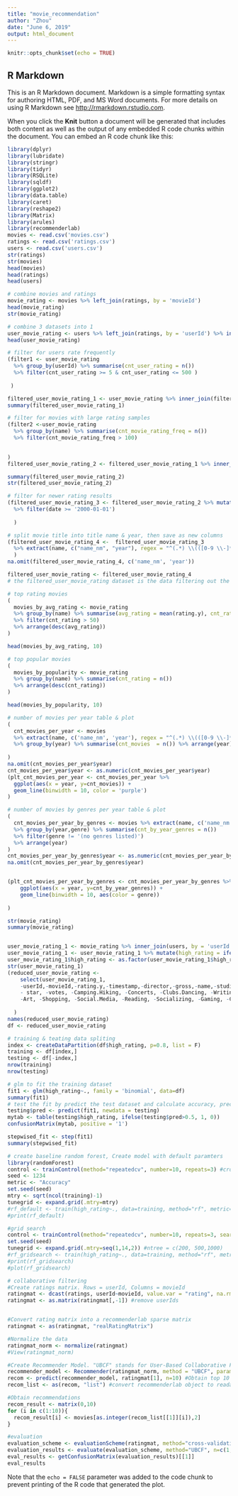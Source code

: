 ---
title: "movie_recommendation"
author: "Zhou"
date: "June 6, 2019"
output: html_document
---

```{r setup, include=FALSE}
knitr::opts_chunk$set(echo = TRUE)
```

## R Markdown

This is an R Markdown document. Markdown is a simple formatting syntax for authoring HTML, PDF, and MS Word documents. For more details on using R Markdown see <http://rmarkdown.rstudio.com>.

When you click the **Knit** button a document will be generated that includes both content as well as the output of any embedded R code chunks within the document. You can embed an R code chunk like this:


```{r}
library(dplyr)
library(lubridate)
library(stringr)
library(tidyr)
library(RSQLite)
library(sqldf)
library(ggplot2)
library(data.table)
library(caret)
library(reshape2)
library(Matrix)
library(arules)
library(recommenderlab)
movies <- read.csv('movies.csv')
ratings <- read.csv('ratings.csv')
users <- read.csv('users.csv')
str(ratings)
str(movies)
head(movies)
head(ratings)
head(users)

```

```{r}
# combine movies and ratings
movie_rating <- movies %>% left_join(ratings, by = 'movieId')
head(movie_rating)
str(movie_rating)

# combine 3 datasets into 1
user_movie_rating <- users %>% left_join(ratings, by = 'userId') %>% inner_join(movies, by = 'movieId') 
head(user_movie_rating)

# filter for users rate frequently
(filter1 <- user_movie_rating
  %>% group_by(userId) %>% summarise(cnt_user_rating = n())
  %>% filter(cnt_user_rating >= 5 & cnt_user_rating <= 500 ) 
  
 )

filtered_user_movie_rating_1 <- user_movie_rating %>% inner_join(filter1, by = 'userId')
summary(filtered_user_movie_rating_1)

# filter for movies with large rating samples
(filter2 <-user_movie_rating 
  %>% group_by(name) %>% summarise(cnt_movie_rating_freq = n())
  %>% filter(cnt_movie_rating_freq > 100)

  
)
filtered_user_movie_rating_2 <- filtered_user_movie_rating_1 %>% inner_join(filter2, by = 'name')

summary(filtered_user_movie_rating_2)
str(filtered_user_movie_rating_2)

# filter for newer rating results
(filtered_user_movie_rating_3 <- filtered_user_movie_rating_2 %>% mutate(date = as_datetime(timestamp))
  %>% filter(date >= '2000-01-01')
  
  )

# split movie title into title name & year, then save as new columns 
(filtered_user_movie_rating_4 <-  filtered_user_movie_rating_3 
  %>% extract(name, c("name_nm", "year"), regex = "^(.*) \\(([0-9 \\-]*)\\)$", remove = F)
  )
na.omit(filtered_user_movie_rating_4, c('name_nm', 'year'))

filtered_user_movie_rating <- filtered_user_movie_rating_4
# the filtered_user_movie_rating dataset is the data filtering out the missing values, old ratings, small rating sample movies, and less rating experience users

```

```{r}
# top rating movies
(
  movies_by_avg_rating <- movie_rating
  %>% group_by(name) %>% summarise(avg_rating = mean(rating.y), cnt_rating = n())
  %>% filter(cnt_rating > 50)
  %>% arrange(desc(avg_rating))
)

head(movies_by_avg_rating, 10)

# top popular movies
(
  movies_by_popularity <- movie_rating
  %>% group_by(name) %>% summarise(cnt_rating = n())
  %>% arrange(desc(cnt_rating))
)

head(movies_by_popularity, 10)

```

```{r}
# number of movies per year table & plot
(
  cnt_movies_per_year <- movies
  %>% extract(name, c('name_nm', 'year'), regex = "^(.*) \\(([0-9 \\-]*)\\)$", remove = F)
  %>% group_by(year) %>% summarise(cnt_movies  = n()) %>% arrange(year)
                                                                    
)
na.omit(cnt_movies_per_year$year)
cnt_movies_per_year$year <- as.numeric(cnt_movies_per_year$year)
(plt_cnt_movies_per_year <- cnt_movies_per_year %>%
  ggplot(aes(x = year, y=cnt_movies)) +
  geom_line(binwidth = 10, color = 'purple') 
)
```

```{r}
# number of movies by genres per year table & plot 
(
  cnt_movies_per_year_by_genres <- movies %>% extract(name, c('name_nm', 'year'), regex = "^(.*) \\(([0-9 \\-]*)\\)$", remove = F)
  %>% group_by(year,genre) %>% summarise(cnt_by_year_genres = n())
  %>% filter(genre != '(no genres listed)')
  %>% arrange(year)
)
cnt_movies_per_year_by_genres$year <- as.numeric(cnt_movies_per_year_by_genres$year)
na.omit(cnt_movies_per_year_by_genres$year)      


(plt_cnt_movies_per_year_by_genres <- cnt_movies_per_year_by_genres %>%
    ggplot(aes(x = year, y=cnt_by_year_genres)) +
    geom_line(binwidth = 10, aes(color = genre))
    
)
```

```{r}
str(movie_rating)
summary(movie_rating)


user_movie_rating_1 <- movie_rating %>% inner_join(users, by = 'userId')
user_movie_rating_1 <- user_movie_rating_1 %>% mutate(high_rating = ifelse(rating.y >= 4, 1, 0))
user_movie_rating_1$high_rating <- as.factor(user_movie_rating_1$high_rating)
str(user_movie_rating_1)
(reduced_user_movie_rating <- 
    select(user_movie_rating_1,
    -userId,-movieId,-rating.y,-timestamp,-director,-gross,-name,-studio,-zipcode,-runtime,
    - star, -votes, -Camping.Hiking, -Concerts, -Clubs.Dancing, -Writing, -Sports, -Gardening,
    -Art, -Shopping, -Social.Media, -Reading, -Socializing, -Gaming, -Clothing.Spending)
  
  )
names(reduced_user_movie_rating)
df <- reduced_user_movie_rating
```

```{r}
# training & teating data spliting
index <- createDataPartition(df$high_rating, p=0.8, list = F)
training <- df[index,]
testing <- df[-index,]
nrow(training)
nrow(testing)
```

```{r}
# glm to fit the training dataset
fit1 <- glm(high_rating~., family = 'binomial', data=df)
summary(fit1)
# test the fit by predict the test dataset and calculate accuracy, precision, recall, etc,. by confusionmatrix
testing$pred <- predict(fit1, newdata = testing)
mytab <- table(testing$high_rating, ifelse(testing$pred>0.5, 1, 0))
confusionMatrix(mytab, positive = '1')

stepwised_fit <- step(fit1)
summary(stepwised_fit)
```

```{r}
# create baseline random forest, Create model with default paramters
library(randomForest)
control <- trainControl(method="repeatedcv", number=10, repeats=3) #cross validation
seed <- 1234
metric <- "Accuracy"
set.seed(seed)
mtry <- sqrt(ncol(training)-1)
tunegrid <- expand.grid(.mtry=mtry)
#rf_default <- train(high_rating~., data=training, method="rf", metric=metric, tuneGrid=tunegrid, trControl=control)
#print(rf_default) 

```

```{r}
#grid search 
control <- trainControl(method="repeatedcv", number=10, repeats=3, search="grid")
set.seed(seed)
tunegrid <- expand.grid(.mtry=seq(1,14,2)) #ntree = c(200, 500,1000)
#rf_gridsearch <- train(high_rating~., data=training, method="rf", metric=metric, tuneGrid=tunegrid, trControl=control)
#print(rf_gridsearch)
#plot(rf_gridsearch)

```

```{r}
# collaborative filtering
#Create ratings matrix. Rows = userId, Columns = movieId
ratingmat <- dcast(ratings, userId~movieId, value.var = "rating", na.rm=FALSE)
ratingmat <- as.matrix(ratingmat[,-1]) #remove userIds


#Convert rating matrix into a recommenderlab sparse matrix
ratingmat <- as(ratingmat, "realRatingMatrix")

#Normalize the data
ratingmat_norm <- normalize(ratingmat)
#View(ratingmat_norm)

```

```{r}
#Create Recommender Model. "UBCF" stands for User-Based Collaborative Filtering
recommender_model <- Recommender(ratingmat_norm, method = "UBCF", param=list(method="Cosine",nn=30))
recom <- predict(recommender_model, ratingmat[1], n=10) #Obtain top 10 recommendations for 1st user in dataset
recom_list <- as(recom, "list") #convert recommenderlab object to readable list

#Obtain recommendations
recom_result <- matrix(0,10)
for (i in c(1:10)){
  recom_result[i] <- movies[as.integer(recom_list[[1]][i]),2]
}
```

```{r}
#evaluation 
evaluation_scheme <- evaluationScheme(ratingmat, method="cross-validation", k=5, given=2, goodRating=5) #k=5 meaning a 5-fold cross validation. given=3 meaning a Given-3 protocol
evaluation_results <- evaluate(evaluation_scheme, method="UBCF", n=c(1,3,5,10,15,20))
eval_results <- getConfusionMatrix(evaluation_results)[[1]]
eval_results

```

Note that the `echo = FALSE` parameter was added to the code chunk to prevent printing of the R code that generated the plot.

